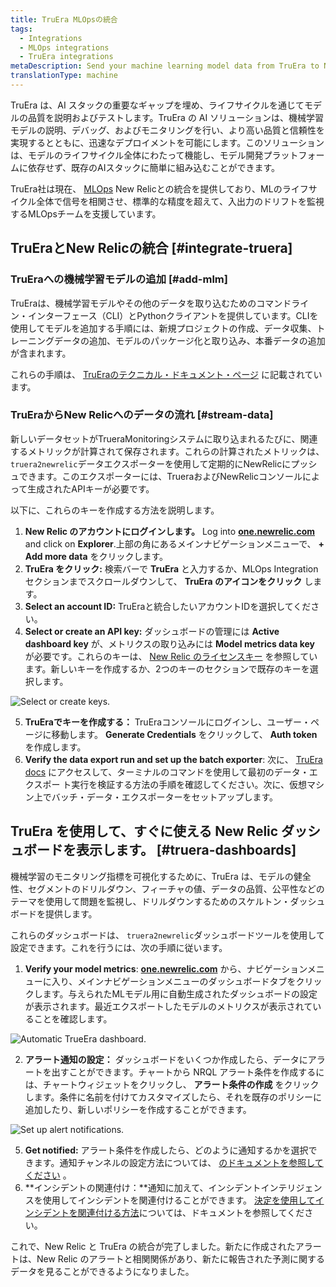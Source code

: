 ```yaml
---
title: TruEra MLOpsの統合
tags:
  - Integrations
  - MLOps integrations
  - TruEra integrations
metaDescription: Send your machine learning model data from TruEra to New Relic to understand your model's performance.
translationType: machine
---
```





TruEra は、AI スタックの重要なギャップを埋め、ライフサイクルを通じてモデルの品質を説明およびテストします。TruEra の AI ソリューションは、機械学習モデルの説明、デバッグ、およびモニタリングを行い、より高い品質と信頼性を実現するとともに、迅速なデプロイメントを可能にします。このソリューションは、モデルのライフサイクル全体にわたって機能し、モデル開発プラットフォームに依存せず、既存のAIスタックに簡単に組み込むことができます。

TruEra社は現在、 [MLOps](/docs/alerts-applied-intelligence/mlops/get-started/intro-mlops/) New Relicとの統合を提供しており、MLのライフサイクル全体で信号を相関させ、標準的な精度を超えて、入出力のドリフトを監視するMLOpsチームを支援しています。

## TruEraとNew Relicの統合 [#integrate-truera]

### TruEraへの機械学習モデルの追加 [#add-mlm]

TruEraは、機械学習モデルやその他のデータを取り込むためのコマンドライン・インターフェース（CLI）とPythonクライアントを提供しています。CLIを使用してモデルを追加する手順には、新規プロジェクトの作成、データ収集、トレーニングデータの追加、モデルのパッケージ化と取り込み、本番データの追加が含まれます。

これらの手順は、 [TruEraのテクニカル・ドキュメント・ページ](https://truera.com/newrelicintegration/) に記載されています。

### TruEraからNew Relicへのデータの流れ [#stream-data]

新しいデータセットがTrueraMonitoringシステムに取り込まれるたびに、関連するメトリックが計算されて保存されます。これらの計算されたメトリックは、 `truera2newrelic`データエクスポーターを使用して定期的にNewRelicにプッシュできます。このエクスポーターには、TrueraおよびNewRelicコンソールによって生成されたAPIキーが必要です。

以下に、これらのキーを作成する方法を説明します。

1. **New Relic のアカウントにログインします。** Log into **[one.newrelic.com](https://one.newrelic.com)** and click on **Explorer**.上部の角にあるメインナビゲーションメニューで、 **+ Add more data** をクリックします。
2. **TruEra をクリック:** 検索バーで **TruEra** と入力するか、MLOps Integration セクションまでスクロールダウンして、 **TruEra のアイコンをクリック** します。
3. **Select an account ID:** TruEraと統合したいアカウントIDを選択してください。
4. **Select or create an API key:** ダッシュボードの管理には **Active dashboard key** が、メトリクスの取り込みには **Model metrics data key** が必要です。これらのキーは、 [New Relic のライセンスキー](/docs/apis/intro-apis/new-relic-api-keys/#ingest-license-key) を参照しています。新しいキーを作成するか、2つのキーのセクションで既存のキーを選択します。

<img
  title="Select or create keys"
  alt="Select or create keys."
  src={trueraStep4}
/>

5. **TruEraでキーを作成する：** TruEraコンソールにログインし、ユーザー・ページに移動します。 **Generate Credentials** をクリックして、 **Auth token** を作成します。
6. **Verify the data export run and set up the batch exporter**: 次に、 [TruEra docs](https://truera.com/newrelicintegration/) にアクセスして、ターミナルのコマンドを使用して最初のデータ・エクスポー ト実行を検証する方法の手順を確認してください。次に、仮想マシン上でバッチ・データ・エクスポーターをセットアップします。

<InstallFeedback/>

## TruEra を使用して、すぐに使える New Relic ダッシュボードを表示します。 [#truera-dashboards]

機械学習のモニタリング指標を可視化するために、TruEra は、モデルの健全性、セグメントのドリルダウン、フィーチャの値、データの品質、公平性などのテーマを使用して問題を監視し、ドリルダウンするためのスケルトン・ダッシュボードを提供します。

これらのダッシュボードは、 `truera2newrelic`ダッシュボードツールを使用して設定できます。これを行うには、次の手順に従います。

1. **Verify your model metrics**: **[one.newrelic.com](https://one.newrelic.com)** から、ナビゲーションメニューに入り、メインナビゲーションメニューのダッシュボードタブをクリックします。与えられたMLモデル用に自動生成されたダッシュボードの設定が表示されます。最近エクスポートしたモデルのメトリクスが表示されていることを確認します。

<img
  title="Automatic TrueEra dashboard"
  alt="Automatic TrueEra dashboard."
  src={trueraDash1}
/>

2. **アラート通知の設定：** ダッシュボードをいくつか作成したら、データにアラートを出すことができます。チャートから NRQL アラート条件を作成するには、チャートウィジェットをクリックし、 **アラート条件の作成** をクリックします。条件に名前を付けてカスタマイズしたら、それを既存のポリシーに追加したり、新しいポリシーを作成することができます。

<img
  title="Set up alert notifications"
  alt="Set up alert notifications."
  src={trueraAlerts}
/>

5. **Get notified:** アラート条件を作成したら、どのように通知するかを選択できます。通知チャンネルの設定方法については、 [のドキュメントを参照してください](/docs/alerts-applied-intelligence/new-relic-alerts/alert-notifications/notification-channels-control-where-send-alerts/) 。
6. **インシデントの関連付け：**通知に加えて、インシデントインテリジェンスを使用してインシデントを関連付けることができます。 [決定を使用してインシデントを関連付ける方法](/docs/alerts-applied-intelligence/applied-intelligence/incident-intelligence/change-applied-intelligence-correlation-logic-decisions/)については、ドキュメントを参照してください。

これで、New Relic と TruEra の統合が完了しました。新たに作成されたアラートは、New Relic のアラートと相関関係があり、新たに報告された予測に関するデータを見ることができるようになりました。